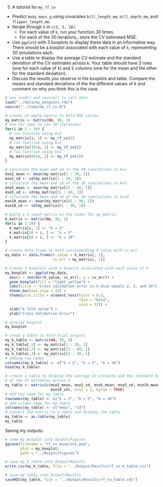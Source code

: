 5. A tutorial for `my_rf_cv`
  * Predict `body_mass_g` using covariates `bill_length_mm`, `bill_depth_mm`, and `flipper_length_mm`. 
  * Iterate through `k` in  `c(2, 5, 10)`:
    * For each value of `k`, run your function $30$ times. 
    * For each of the $30$ iterations,. store the CV estimated MSE.
  * Use `ggplot2` with 3 boxplots to display these data in an informative way. There should be a boxplot associated with each value of `k`, representing $30$ simulations each.
  * Use a table to display the average CV estimate and the standard deviation of the CV estimates across $k$. Your table should have 3 rows (one for each value of $k$) and 2 columns (one for the mean and the other for the standard deviation).
  * Discuss the results you observe in the boxplots and table. Compare the means and standard deviations of the the different values of $k$ and comment on why you think this is the case.
  
```r

# use load() and source() to call data 
load("../data/my_penguins.rda")
source("../Code/my_rf_cv.R")
```

```r
# create an empty matrix to hold MSE values
my_matrix <- matrix(NA, 90, 1)
# use for loop to run 30 iterations
for(i in 1 : 30) {
  # run function using k=2
  my_matrix[i, 1] <- my_rf_cv(2)
  # run function using k=5
  my_matrix[30+i, 1] <- my_rf_cv(5)
  # run function using k=2
  my_matrix[60+i, 1] <- my_rf_cv(10)
}

# calculate the mean and sd of the 30 simulations in k=2
mse2_mean <- mean(my_matrix[1 : 30, 1])
mse2_sd <- sd(my_matrix[1 : 30, 1])
# calculate the mean and sd of the 30 simulations in k=5
mse5_mean <- mean(my_matrix[31 : 60, 1])
mse5_sd <- sd(my_matrix[31 : 60, 1])
# calculate the mean and sd of the 30 simulations in k=10
mse10_mean <- mean(my_matrix[61 : 90, 1])
mse10_sd <- sd(my_matrix[61 : 90, 1])

# build a k input matrix as the index for my_matrix
k_matrix <- matrix(NA, 90, 1)
for(i in 1:30) {
  k_matrix[i, 1] <- "k = 2"
  k_matrix[30 + i, ] <- "k = 5"
  k_matrix[60 + i, ] <- "k = 10"
}

# create data frame to hold corresponding k value with cv_err
my_data <- data.frame(k_value = k_matrix[, 1], 
                      cv_err = my_matrix[, 1])

# create 3 boxplots with a boxplot associated with each value of k
my_boxplot <- ggplot(my_data, 
  aes(x = reorder(k_value, cv_err), y = cv_err)) + 
  geom_boxplot(fill = "light yellow") + 
  labs(title = "Cross validation error in k-alue equals 2, 5, and 10") +
  theme_bw(base_size = 12) +
  theme(plot.title = element_text(hjust = 0.5,
                                  face = "bold",
                                  size = 12)) + 
  xlab("k fold value") +
  ylab("Cross Validation Error")

# display boxplot
my_boxplot
```

```r
# creat a table to hold trial outputs
my_k_table <- matrix(NA, 30, 3)
my_k_table[,1] <- my_matrix[1 : 30, 1]
my_k_table[,2] <- my_matrix[31 : 60, 1]
my_k_table[,3] <- my_matrix[61 : 90, 1]
# adding row names
colnames(my_k_table) <- c("k = 2", "k = 5", "k = 10")
head(my_k_table)
```

```r
# create a table to display the average CV estimate and the standard deviation 
# of the CV estimates across k
my_table <- matrix(c(mse2_mean, mse2_sd, mse5_mean, mse5_sd, mse10_mean, 
                     mse10_sd), ncol = 2, byrow = TRUE)
# add row name for my_table
rownames(my_table) <- c("k = 2", "k = 5", "k = 10")
# add column name for my_table
colnames(my_table) <- c("mean", "sd")
# convert the matrix to a table and display the table
my_table <- as.table(my_table)
my_table
```

Saving my outputs:
```r
# same my_boxplot into Output/Figures
ggsave(filename = "rf_cv_boxplots.png", 
       plot = my_boxplot, 
       path = "../Output/Figures")

# save my_k_table into Output/Results
write.csv(my_k_table, file = "../Output/Results/rf_cv_k_table.csv")

# save my_table into Output/Results
saveRDS(my_table, file = "../Output/Results/rf_cv_table.rds")
```
